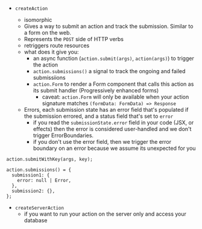 <Title>Actions</Title>

- `createAction`

  - isomorphic
  - Gives a way to submit an action and track the submission. Similar to a form on the web.
  - Represents the `POST` side of HTTP verbs
  - retriggers route resources
  - what does it give you:
    - an async function (`action.submit(args)`, `action(args)`) to trigger the action
    - `action.submissions()` a signal to track the ongoing and failed submissiions
    - `action.Form` to render a Form component that calls this action as its submit handler (Progressively enhanced forms)
      - caveat: `action.Form` will only be available when your action signature matches `(formData: FormData) => Response`
  - Errors, each submission state has an error field that's populated if the submission errored, and a status field that's set to `error`
    - if you read the `submissionState.error` field in your code (JSX, or effects) then the error is considered user-handled and we don't trigger ErrorBoundaries.
    - if you don't use the error field, then we trigger the error boundary on an error because we assume its unexpected for you

```tsx
action.submitWithKey(args, key);

action.submissions() = {
  submission1: {
    error: null | Error,
  },
  submission2: {},
};
```

- `createServerAction`
  - if you want to run your action on the server only and access your database
